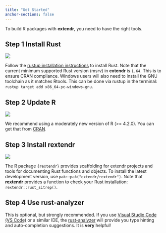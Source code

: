 ```yaml
---
title: "Get Started"
anchor-sections: false
---
```


To build R packages with **extendr**, you need to have the right tools.

## Step 1 [Install Rust]{.fw-light}

::: clearfix
::: {.float-start style="width: 126px; margin-right: 0.8rem;"}
[![](images/cuddlyferris.svg)](https://www.rust-lang.org/tools/install)
:::

Follow the [rustup installation
instructions](https://www.rust-lang.org/tools/install) to install Rust. Note
that the current minimum supported Rust version (msrv) in **extendr** is `1.64`.
This is to ensure CRAN compliance. Windows users will also need to install the GNU toolchain as it matches Rtools. This can be done via rustup in the terminal: `rustup target add x86_64-pc-windows-gnu`.
:::

## Step 2 [Update R]{.fw-light}

::: clearfix
::: {.float-start style="width: 126px; margin-right: 0.8rem;"}
[![](images/Rlogo.svg)](https://cran.r-project.org/)
:::

We recommend using a moderately new version of R (\>= 4.2.0). You can get that 
from [CRAN](https://cran.r-project.org/).
:::

## Step 3 [Install rextendr]{.fw-light}

::: clearfix
::: {.float-start style="width: 126px; margin-right: 0.8rem;"}
[![](images/rextendr-logo.png)](https://extendr.github.io/rextendr/)
:::

The R package `{rextendr}` provides scaffolding for extendr projects and tools
for documenting Rust functions and objects. To install the latest development
version, use `pak::pak("extendr/rextendr")`. Note that **rextendr** provides a
function to check your Rust installation: `rextendr::rust_sitrep()`.
:::

## Step 4 [Use rust-analyzer]{.fw-light}

This is optional, but strongly recommended. If you use [Visual Studio Code (VS
Code)](https://code.visualstudio.com/download) or a similar IDE, the
[rust-analyzer](https://rust-analyzer.github.io/) will provide you type hinting
and auto-completion suggestions. It is **very** helpful!
